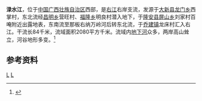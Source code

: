 {{distinguish|渌水河|渌水}}
{{Infobox River
  | river_name      = 渌水江
  | image_name      = 
  | image_size      = 
  | caption         = 
  | origin          = [[广西壮族自治区|广西壮族自治区]][[大新县|大新县]][[龙门乡_(大新县)|龙门乡]]西掌村
  | mouth           = 广西壮族自治区[[隆安县|隆安县]][[乔建镇|乔建镇]]龙床村[[右江_(河流)|右江]]
  | basin_countries = 广西隆安县、崇左市、天等县、大新县、扶绥县
  | length          = 84 km
  | elevation       = 
  | mouth_elevation = 
  | discharge       = 
  | watershed       = 2080 km<sup>2</sup>
}}
'''渌水江'''，位于[[中国|中国]][[广西壮族自治区|广西壮族自治区]]西部，是[[右江_(河流)|右江]]右岸支流，发源于[[大新县|大新县]][[龙门乡_(大新县)|龙门乡]]西掌村，东北流经[[昌明乡|昌明乡]]营旺村、[[福隆乡|福隆乡]]明良村潜入地下，于[[隆安县|隆安县]][[屏山乡_(隆安县)|屏山乡]]刘家村百唵附近出露地表，东南流至那板右纳万岭河后转东北流，于[[乔建镇|乔建镇]]龙床村汇入右江。干流长84千米，流域面积2080平方千米。流域内[[地下河|地下河]]众多，两岸高山耸立，河谷地形多变。<ref name="中国河湖大典">{{cite book zh |author=《[[中国河湖大典|中国河湖大典]]》编纂委员会 |title=《中国河湖大典·珠江卷》 |format=M|edition=1 |location=北京 |publisher=中国水利水电出版社 |date=2013年1月 |pages=139页 |id= ISBN 978-7-5170-0561-2}}</ref>

==参考资料==
{{reflist}}

[[Category:右江水系|L]]
[[Category:广西河流|L]]